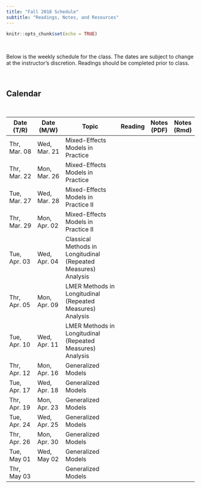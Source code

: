 ```yaml
---
title: "Fall 2018 Schedule"
subtitle: "Readings, Notes, and Resources"
---
```


```r
knitr::opts_chunk$set(echo = TRUE)
```

<br />

Below is the weekly schedule for the class. The dates are subject to change at the instructor's discretion. Readings should be completed prior to class.

<br />

## Calendar

<br />

<table class="table">

<thead>
<tr>
<th style="width:15%;">Date (T/R)</th>
<th style="width:15%;">Date (M/W)</th>
<th style="width:40%;">Topic</th>
<th style="width:10%;text-align:center">Reading</th>
<th style="width:10%;text-align:center">Notes (PDF)</th>
<th style="width:10%;text-align:center">Notes (Rmd)</th>
</tr>
</thead>

<tbody>

<tr>
<td>Thr, Mar. 08</td>
<td>Wed, Mar. 21</td>
<td>Mixed-Effects Models in Practice</td>
<td align="center"><font color="f1f1f1"><a href="reading-08.html"><i class="fa fa-book fa-lg"></i></a></font></td>
<td align="center"><font color="f1f1f1"><a href="https://github.com/zief0002/epsy-8252/raw/master/notes-pdf/s18-08-mixed-effects-models-in-practice.pdf"><i class="fas fa-file-pdf  fa-lg"></i></a></font></td>
<td align="center"><font color="f1f1f1"><a href="https://raw.githubusercontent.com/zief0002/epsy-8252/master/notes-rmarkdown/s18-08-mixed-effects-models-in-practice.Rmd"><i class="fas fa-code fa-lg"></i></a></font></td>
</tr>

<tr>
<td>Thr, Mar. 22</td>
<td>Mon, Mar. 26</td>
<td>Mixed-Effects Models in Practice</td>
<td align="center"><font color="f1f1f1"><i class="fa fa-book fa-lg"></i></font></td>
<td align="center"><font color="f1f1f1"><i class="fas fa-file-pdf  fa-lg"></i></font></td>
<td align="center"><font color="f1f1f1"><i class="fas fa-code fa-lg"></i></font></td>
</tr>

<tr>
<td>Tue, Mar. 27</td>
<td>Wed, Mar. 28</td>
<td>Mixed-Effects Models in Practice II</td>
<td align="center"><font color="f1f1f1"><i class="fa fa-book fa-lg"></i></font></td>
<td align="center"><font color="f1f1f1"><a href="https://github.com/zief0002/epsy-8252/raw/master/notes-pdf/s18-09-mixed-effects-models-in-practice-ii.pdf"><i class="fas fa-file-pdf  fa-lg"></i></a></font></td>
<td align="center"><font color="f1f1f1"><a href="https://raw.githubusercontent.com/zief0002/epsy-8252/master/notes-rmarkdown/s18-09-mixed-effects-models-in-practice-ii.Rmd"><i class="fas fa-code fa-lg"></i></a></font></td>
</tr>

<tr>
<td>Thr, Mar. 29</td>
<td>Mon, Apr. 02</td>
<td>Mixed-Effects Models in Practice II</td>
<td align="center"><font color="f1f1f1"><i class="fa fa-book fa-lg"></i></font></td>
<td align="center"><font color="f1f1f1"><i class="fas fa-file-pdf fa-lg"></i></font></td>
<td align="center"><font color="f1f1f1"><i class="fas fa-code fa-lg"></i></font></td>
</tr>

<tr>
<td>Tue, Apr. 03</td>
<td>Wed, Apr. 04</td>
<td>Classical Methods in Longitudinal (Repeated Measures) Analysis</td>
<td align="center"><font color="f1f1f1"><i class="fa fa-book fa-lg"></i></font></td>
<td align="center"><font color="f1f1f1"><a href="https://github.com/zief0002/epsy-8252/raw/master/notes-pdf/s18-10-classical-methods-rm.pdf"><i class="fas fa-file-pdf  fa-lg"></i></a></font></td>
<td align="center"><font color="f1f1f1"><a href="https://raw.githubusercontent.com/zief0002/epsy-8252/master/notes-rmarkdown/s18-10-classical-methods-rm.Rmd"><i class="fas fa-code fa-lg"></i></a></font></td>
</tr>

<tr>
<td>Thr, Apr. 05</td>
<td>Mon, Apr. 09</td>
<td>LMER Methods in Longitudinal (Repeated Measures) Analysis</td>
<td align="center"><font color="f1f1f1"><a href="reading-10.html"><i class="fa fa-book fa-lg"></i></a></font></td>
<td align="center"><font color="f1f1f1"><a href="https://github.com/zief0002/epsy-8252/raw/master/notes-pdf/s18-11-lmer-methods-rm.pdf"><i class="fas fa-file-pdf  fa-lg"></i></a></font></td>
<td align="center"><font color="f1f1f1"><a href="https://raw.githubusercontent.com/zief0002/epsy-8252/master/notes-rmarkdown/s18-11-lmer-methods-rm.Rmd"><i class="fas fa-code fa-lg"></i></a></font></td>
</tr>

<tr>
<td>Tue, Apr. 10</td>
<td>Wed, Apr. 11</td>
<td>LMER Methods in Longitudinal (Repeated Measures) Analysis</td>
<td align="center"><font color="f1f1f1"><i class="fa fa-book fa-lg"></i></font></td>
<td align="center"><font color="f1f1f1"><i class="fas fa-file-pdf  fa-lg"></i></font></td>
<td align="center"><font color="f1f1f1"><i class="fas fa-code fa-lg"></i></font></td>
</tr>

<tr>
<td>Thr, Apr. 12</td>
<td>Mon, Apr. 16</td>
<td>Generalized Models</td>
<td align="center"><font color="f1f1f1"><i class="fa fa-book fa-lg"></i></font></td>
<td align="center"><font color="f1f1f1"><i class="fas fa-file-pdf  fa-lg"></i></font></td>
<td align="center"><font color="f1f1f1"><i class="fas fa-code fa-lg"></i></font></td>
</tr>

<tr>
<td>Tue, Apr. 17</td>
<td>Wed, Apr. 18</td>
<td>Generalized Models</td>
<td align="center"><font color="f1f1f1"><i class="fa fa-book fa-lg"></i></font></td>
<td align="center"><font color="f1f1f1"><i class="fas fa-file-pdf  fa-lg"></i></font></td>
<td align="center"><font color="f1f1f1"><i class="fas fa-code fa-lg"></i></font></td>
</tr>

<tr>
<td>Thr, Apr. 19</td>
<td>Mon, Apr. 23</td>
<td>Generalized Models</td>
<td align="center"><font color="f1f1f1"><i class="fa fa-book fa-lg"></i></font></td>
<td align="center"><font color="f1f1f1"><i class="fas fa-file-pdf  fa-lg"></i></font></td>
<td align="center"><font color="f1f1f1"><i class="fas fa-code fa-lg"></i></font></td>
</tr>

<tr>
<td>Tue, Apr. 24</td>
<td>Wed, Apr. 25</td>
<td>Generalized Models</td>
<td align="center"><font color="f1f1f1"><i class="fa fa-book fa-lg"></i></font></td>
<td align="center"><font color="f1f1f1"><i class="fas fa-file-pdf  fa-lg"></i></font></td>
<td align="center"><font color="f1f1f1"><i class="fas fa-code fa-lg"></i></font></td>
</tr>

<tr>
<td>Thr, Apr. 26</td>
<td>Mon, Apr. 30</td>
<td>Generalized Models</td>
<td align="center"><font color="f1f1f1"><i class="fa fa-book fa-lg"></i></font></td>
<td align="center"><font color="f1f1f1"><i class="fas fa-file-pdf  fa-lg"></i></font></td>
<td align="center"><font color="f1f1f1"><i class="fas fa-code fa-lg"></i></font></td>
</tr>

<tr>
<td>Tue, May 01</td>
<td>Wed, May 02</td>
<td>Generalized Models</td>
<td align="center"><font color="f1f1f1"><i class="fa fa-book fa-lg"></i></font></td>
<td align="center"><font color="f1f1f1"><i class="fas fa-file-pdf  fa-lg"></i></font></td>
<td align="center"><font color="f1f1f1"><i class="fas fa-code fa-lg"></i></font></td>
</tr>

<tr>
<td>Thr, May 03</td>
<td></td>
<td>Generalized Models</td>
<td align="center"><font color="f1f1f1"><i class="fa fa-book fa-lg"></i></font></td>
<td align="center"><font color="f1f1f1"><i class="fas fa-file-pdf fa-lg"></i></font></td>
<td align="center"><font color="f1f1f1"><i class="fas fa-code fa-lg"></i></font></td>
</tr>

</tbody>
</table>    


<!-- <td align="center"><font color="f1f1f1"><i class="fa fa-caret-up fa-lg"></i></font></td> -->
<!-- <td align="center"><font color="f1f1f1"><i class="fa fa-check-square fa-lg"></i></font></td> -->
<!-- <td align="center"><font color="f1f1f1"><i class="fa fa-file-powerpoint fa-lg"></i></font></td> -->